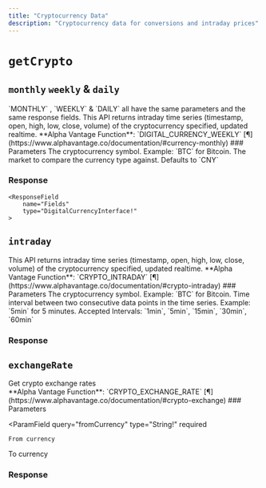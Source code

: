 ```yaml
---
title: "Cryptocurrency Data"
description: "Cryptocurrency data for conversions and intraday prices"
---
```


# `getCrypto`

## `monthly` `weekly` & `daily`

<Tip>
	`MONTHLY` , `WEEKLY` & `DAILY` all have the same parameters and the same
	response fields.
</Tip>
<Info>
	This API returns intraday time series (timestamp, open, high, low, close,
	volume) of the cryptocurrency specified, updated realtime. **Alpha Vantage
	Function**: `DIGITAL_CURRENCY_WEEKLY`
	[¶](https://www.alphavantage.co/documentation/#currency-monthly)
</Info>
### Parameters
<ParamField
	query="symbol"
	type="String!"
	required
>
	The cryptocurrency symbol. Example: `BTC` for Bitcoin.
</ParamField>
<ParamField
	query="market"
	type="String!"
	default="CNY"
>
	The market to compare the currency type against. Defaults to `CNY`
</ParamField>

### Response

    <ResponseField
    	name="Fields"
    	type="DigitalCurrencyInterface!"
    >

<Expandable>
		<ResponseField
			name="metadata"
			type="DigitalCurrencyMetadata!"
		>
			<Expandable>
				<ResponseField
					name="information"
					type="String!"
				/>
				<ResponseField
					name="digitalCurrencyCode"
					type="String!"
				/>
				<ResponseField
					name="digitalCurrencyName"
					type="String!"
				/>
				<ResponseField
					name="marketCode"
					type="String!"
				/>
				<ResponseField
					name="marketName"
					type="String!"
				/>
				<ResponseField
					name="lastUpdated"
					type="String!"
				/>
				<ResponseField
					name="timeZone"
					type="String!"
				/>
			</Expandable>
		</ResponseField>
		<ResponseField
			name="series"
			type="DigitalCurrencySeries!"
		>
			<Expandable>
				<ResponseField
					name="open(Market/Usd)"
					type="Float!"
				/>
				<ResponseField
					name="high(Market/Usd)"
					type="Float!"
				/>
				<ResponseField
					name="low(Market/Usd)"
					type="Float!"
				/>
				<ResponseField
					name="close(Market/Usd)"
					type="Float!"
				/>
				<ResponseField
					name="volume(Market/Usd)"
					type="Float!"
				/>
				<ResponseField
					name="marketCapUsd"
					type="Float!"
				/>
			</Expandable>
		</ResponseField>
</Expandable>
	</ResponseField>

## `intraday`

<Info>
	This API returns intraday time series (timestamp, open, high, low, close,
	volume) of the cryptocurrency specified, updated realtime. **Alpha Vantage
	Function**: `CRYPTO_INTRADAY`
	[¶](https://www.alphavantage.co/documentation/#crypto-intraday)
</Info>
### Parameters
<ParamField
	query="symbol"
	type="String!"
	required
>
	The cryptocurrency symbol. Example: `BTC` for Bitcoin.
</ParamField>
<ParamField
	query="interval"
	type="String!"
	default="5min"
>
	Time interval between two consecutive data points in the time series. Example:
	`5min` for 5 minutes. Accepted Intervals: `1min`, `5min`, `15min`, `30min`,
	`60min`
</ParamField>

### Response

<ResponseField name="Response" type="CurrencyExchangeRateType!">
  <Expandable title="properties">
    <ResponseField name="metadata" type="CryptoMetadataType!">
      <Expandable title="properties">
        <ResponseField name="digitalCurrencyCode" type="String!" />
        <ResponseField name="digitalCurrencyName" type="String!" />
        <ResponseField name="information" type="String!" />
        <ResponseField name="interval" type="String!" />
        <ResponseField name="lastRefreshed" type="String!" />
        <ResponseField name="marketCode" type="String!" />
        <ResponseField name="marketName" type="String!" />
        <ResponseField name="outputSize" type="String!" />
        <ResponseField name="timeZone" type="String!" />
      </Expandable>
    </ResponseField>
    <ResponseField name="series" type="TimeSeriesInterface!">
      <Expandable>
        <ResponseField name="open" type="String!" />
        <ResponseField name="date" type="String!" />
        <ResponseField name="high" type="String!" />
        <ResponseField name="low" type="String!" />
        <ResponseField name="close" type="String!" />
        <ResponseField name="volume" type="String!" />
      </Expandable>
    </ResponseField>

  </Expandable>
</ResponseField>

## `exchangeRate`

<Info>
	Get crypto exchange rates <br />
	**Alpha Vantage Function**: `CRYPTO_EXCHANGE_RATE` [¶](https://www.alphavantage.co/documentation/#crypto-exchange)
</Info>
### Parameters

<ParamField
	query="fromCurrency"
	type="String!"
	required
>
	From currency
</ParamField>
<ParamField
	query="toCurrency"
	type="String!"
	required
>
	To currency
</ParamField>

### Response

<ResponseField name="Response" type="CurrencyExchangeRateType!">
  <Expandable title="properties">
    <ResponseField name="askPrice" type="String!" />
    <ResponseField name="bidPrice" type="String!" />
    <ResponseField name="exchangeRate" type="String!"/>
    <ResponseField name="fromCurrencyCode" type="String!" />
    <ResponseField name="fromCurrencyName" type="String!" />
    <ResponseField name="lastRefreshed" type="String!" />
    <ResponseField name="timezone" type="String!" />
    <ResponseField name="toCurrencyCode" type="String!" />
    <ResponseField name="toCurrencyName" type="String!" />

  </Expandable>
</ResponseField>
